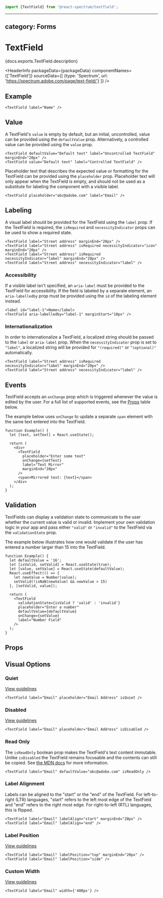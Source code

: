 <!-- Copyright 2020 Adobe. All rights reserved.
This file is licensed to you under the Apache License, Version 2.0 (the "License");
you may not use this file except in compliance with the License. You may obtain a copy
of the License at http://www.apache.org/licenses/LICENSE-2.0
Unless required by applicable law or agreed to in writing, software distributed under
the License is distributed on an "AS IS" BASIS, WITHOUT WARRANTIES OR REPRESENTATIONS
OF ANY KIND, either express or implied. See the License for the specific language
governing permissions and limitations under the License. -->



```jsx import
import {TextField} from '@react-spectrum/textfield';
```

---
category: Forms
---

# TextField

<p>{docs.exports.TextField.description}</p>

<HeaderInfo
  packageData={packageData}
  componentNames={['TextField']}
  sourceData={[
    {type: 'Spectrum', url: 'https://spectrum.adobe.com/page/text-field/'}
  ]} />

## Example

```tsx example
<TextField label="Name" />
```

## Value

A TextField's `value` is empty by default, but an initial, uncontrolled, value can be provided using the `defaultValue` prop.
Alternatively, a controlled value can be provided using the `value` prop.

```tsx example
<TextField defaultValue="Default text" label="Uncontrolled TextField" marginEnd="20px" />
<TextField value="Default text" label="Controlled TextField" />
```

Placeholder text that describes the expected value or formatting for the TextField can be provided using the `placeholder` prop. 
Placeholder text will only appear when the TextField is empty, and should not be used as a substitute for labeling the component with a visible label.

```tsx example
<TextField placeholder="abc@adobe.com" label="Email" />
```

## Labeling

A visual label should be provided for the TextField using the `label` prop. If the TextField is required, the `isRequired` and 
`necessityIndicator` props can be used to show a required state.

```tsx example
<TextField label="Street address" marginEnd="20px" />
<TextField label="Street address" isRequired necessityIndicator="icon" marginEnd="20px" />
<TextField label="Street address" isRequired necessityIndicator="label" marginEnd="20px" />
<TextField label="Street address" necessityIndicator="label" />
```

### Accessibility

If a visible label isn't specified, an `aria-label` must be provided to the TextField for 
accessibility. If the field is labeled by a separate element, an `aria-labelledby` prop must be provided using 
the `id` of the labeling element instead.

```tsx example
<label id="label-1">Name</label>
<TextField aria-labelledby="label-1" marginStart="10px" />
```

### Internationalization

In order to internationalize a TextField, a localized string should be passed to the `label` or `aria-label` prop.
When the `necessityIndicator` prop is set to `"label"`, a localized string will be provided for `"(required)"` or `"(optional)"` automatically.

```tsx example
<TextField label="Street address" isRequired necessityIndicator="label" marginEnd="20px" />
<TextField label="Street address" necessityIndicator="label" />
```

## Events

TextField accepts an `onChange` prop which is triggered whenever the value is edited by the user. 
For a full list of supported events, see the [Props](#props) table below.

The example below uses `onChange` to update a separate `span` element with the same text entered into the TextField.
```tsx example
function Example() {
  let [text, setText] = React.useState();

  return (
    <div>
      <TextField
        placeholder="Enter some text"
        onChange={setText}
        label="Text Mirror"
        marginEnd="20px"
      />
      <span>Mirrored text: {text}</span>
    </div>
  );
}
```

## Validation

TextFields can display a validation state to communicate to the user whether the current value is valid or invalid. 
Implement your own validation logic in your app and pass either `"valid"` or `"invalid"` to the TextField via the `validationState` prop.

The example below illustrates how one would validate if the user has entered a number larger than 15 into the TextField.
```tsx example
function Example() {
  let defaultValue = '16';
  let [isValid, setValid] = React.useState(true);
  let [value, setValue] = React.useState(defaultValue);
  React.useEffect(() => {
    let newValue = Number(value);
    setValid(!isNaN(newValue) && newValue > 15)
  }, [setValid, value]);

  return (
    <TextField
      validationState={isValid ? 'valid' : 'invalid'}
      placeholder="Enter a number"
      defaultValue={defaultValue}
      onChange={setValue}
      label="Number Field"
    />
  );
}
```

## Props

<PropTable component={docs.exports.TextField} links={docs.links} />

## Visual Options

### Quiet 

[View guidelines](https://spectrum.adobe.com/page/text-field/#Quiet)

```tsx example
<TextField label="Email" placeholder="Email Address" isQuiet />
```

### Disabled

[View guidelines](https://spectrum.adobe.com/page/text-field/#Disabled)

```tsx example
<TextField label="Email" placeholder="Email Address" isDisabled />
```

### Read Only

The `isReadOnly` boolean prop makes the TextField's text content immutable. Unlike `isDisabled` the TextField remains focusable 
and the contents can still be copied. See [the MDN docs](https://developer.mozilla.org/en-US/docs/Web/HTML/Attributes/readonly) for more information.

```tsx example
<TextField label="Email" defaultValue="abc@adobe.com" isReadOnly />
```

### Label Alignment

Labels can be aligned to the "start" or the "end" of the TextField. For left-to-right (LTR) languages, "start" refers to the left most edge
of the TextField and "end" refers to the right most edge. For right-to-left (RTL) languages, this is flipped.

```tsx example
<TextField label="Email" labelAlign="start" marginEnd="20px" />
<TextField label="Email" labelAlign="end" />
```

### Label Position

[View guidelines](https://spectrum.adobe.com/page/text-field/#Label-position)

```tsx example
<TextField label="Email" labelPosition="top" marginEnd="20px" />
<TextField label="Email" labelPosition="side" />
```

### Custom Width

[View guidelines](https://spectrum.adobe.com/page/text-field/#Width)

```tsx example
<TextField label="Email" width={'400px'} />
```
